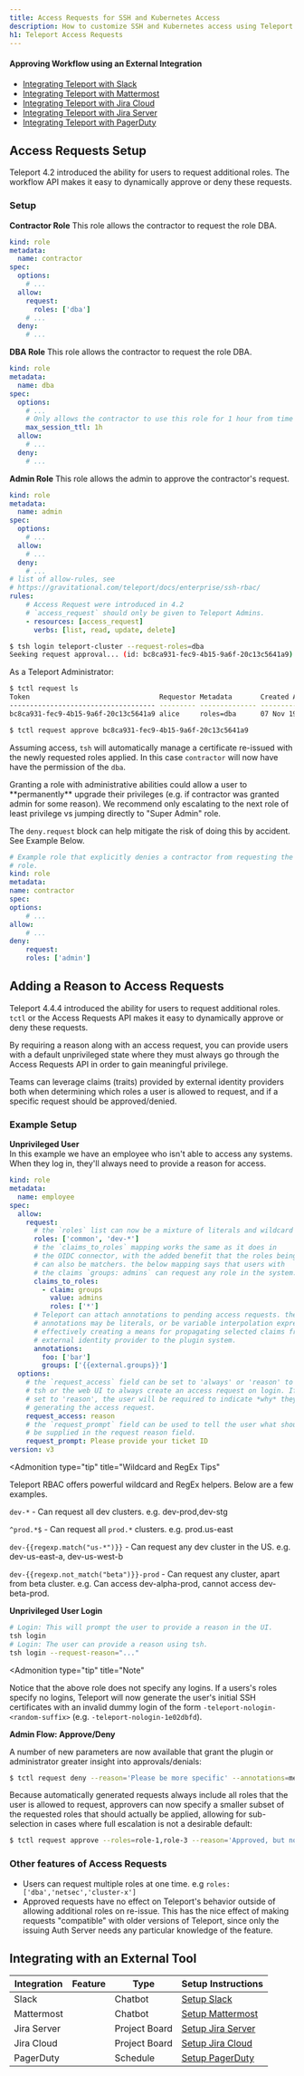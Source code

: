 ```yaml
---
title: Access Requests for SSH and Kubernetes Access
description: How to customize SSH and Kubernetes access using Teleport.
h1: Teleport Access Requests
---
```


#### Approving Workflow using an External Integration

- [Integrating Teleport with Slack](ssh-approval-slack.mdx)
- [Integrating Teleport with Mattermost](ssh-approval-mattermost.mdx)
- [Integrating Teleport with Jira Cloud](ssh-approval-jira-cloud.mdx)
- [Integrating Teleport with Jira Server](ssh-approval-jira-server.mdx)
- [Integrating Teleport with PagerDuty](ssh-approval-pagerduty.mdx)

## Access Requests Setup

Teleport 4.2 introduced the ability for users to request additional roles. The
workflow API makes it easy to dynamically approve or deny these requests.

### Setup

**Contractor Role**
This role allows the contractor to request the role DBA.

```yaml
kind: role
metadata:
  name: contractor
spec:
  options:
    # ...
  allow:
    request:
      roles: ['dba']
    # ...
  deny:
    # ...
```

**DBA Role**
This role allows the contractor to request the role DBA.

```yaml
kind: role
metadata:
  name: dba
spec:
  options:
    # ...
    # Only allows the contractor to use this role for 1 hour from time of request.
    max_session_ttl: 1h
  allow:
    # ...
  deny:
    # ...
```

**Admin Role**
This role allows the admin to approve the contractor's request.

```yaml
kind: role
metadata:
  name: admin
spec:
  options:
    # ...
  allow:
    # ...
  deny:
    # ...
# list of allow-rules, see
# https://gravitational.com/teleport/docs/enterprise/ssh-rbac/
rules:
    # Access Request were introduced in 4.2
    # `access_request` should only be given to Teleport Admins.
    - resources: [access_request]
      verbs: [list, read, update, delete]
```

```bash
$ tsh login teleport-cluster --request-roles=dba
Seeking request approval... (id: bc8ca931-fec9-4b15-9a6f-20c13c5641a9)
```

As a Teleport Administrator:

```bash
$ tctl request ls
Token                                Requestor Metadata       Created At (UTC)    Status
------------------------------------ --------- -------------- ------------------- -------
bc8ca931-fec9-4b15-9a6f-20c13c5641a9 alice     roles=dba      07 Nov 19 19:38 UTC PENDING
```

```bash
$ tctl request approve bc8ca931-fec9-4b15-9a6f-20c13c5641a9
```

Assuming access, `tsh` will automatically manage a certificate re-issued with
the newly requested roles applied. In this case `contractor` will now have have
the permission of the `dba`.

<Admonition type="warning">
  Granting a role with administrative abilities could allow a user to **permanently**
  upgrade their privileges (e.g. if contractor was granted admin for some reason).
  We recommend only escalating to the next role of least privilege vs jumping directly
  to "Super Admin" role.

  The `deny.request` block can help mitigate the risk of doing this by accident. See
  Example Below.
</Admonition>

```yaml
# Example role that explicitly denies a contractor from requesting the admin
# role.
kind: role
metadata:
name: contractor
spec:
options:
    # ...
allow:
    # ...
deny:
    request:
    roles: ['admin']
```

## Adding a Reason to Access Requests

Teleport 4.4.4 introduced the ability for users to request additional roles. `tctl`
or the Access Requests API makes it easy to dynamically approve or deny these requests.

By requiring a reason along with an access request, you can provide users with a default
unprivileged state where they must always go through the Access Requests API in order to
gain meaningful privilege.

Teams can leverage claims (traits) provided by external identity providers both when
determining which roles a user is allowed to request, and if a specific request
should be approved/denied.

### Example Setup

**Unprivileged User**<br/>
In this example we have an employee who isn't able to access any systems. When they
log in, they'll always need to provide a reason for access.

```yaml
kind: role
metadata:
  name: employee
spec:
  allow:
    request:
      # the `roles` list can now be a mixture of literals and wildcard matchers
      roles: ['common', 'dev-*']
      # the `claims_to_roles` mapping works the same as it does in
      # the OIDC connector, with the added benefit that the roles being mapped to
      # can also be matchers. the below mapping says that users with
      # the claims `groups: admins` can request any role in the system.
      claims_to_roles:
        - claim: groups
          value: admins
          roles: ['*']
      # Teleport can attach annotations to pending access requests. these
      # annotations may be literals, or be variable interpolation expressions,
      # effectively creating a means for propagating selected claims from an
      # external identity provider to the plugin system.
      annotations:
        foo: ['bar']
        groups: ['{{external.groups}}']
  options:
    # the `request_access` field can be set to 'always' or 'reason' to tell
    # tsh or the web UI to always create an access request on login. If it is
    # set to 'reason', the user will be required to indicate *why* they are
    # generating the access request.
    request_access: reason
    # the `request_prompt` field can be used to tell the user what should
    # be supplied in the request reason field.
    request_prompt: Please provide your ticket ID
version: v3
```

<Admonition
  type="tip"
  title="Wildcard and RegEx Tips"
>
  Teleport RBAC offers powerful wildcard and RegEx helpers. Below are a few examples.

  `dev-*` - Can request all dev clusters. e.g. dev-prod,dev-stg

  `^prod.*$` - Can request all `prod.*` clusters. e.g. prod.us-east

  `dev-{{regexp.match("us-*")}}` - Can request any dev cluster in the US. e.g. dev-us-east-a, dev-us-west-b

  `dev-{{regexp.not_match("beta")}}-prod` - Can request any cluster, apart from beta cluster. e.g. Can access dev-alpha-prod, cannot access dev-beta-prod.
</Admonition>

**Unprivileged User Login**<br/>

```bash
# Login: This will prompt the user to provide a reason in the UI.
tsh login
# Login: The user can provide a reason using tsh.
tsh login --request-reason="..."
```

<Admonition
  type="tip"
  title="Note"
>
  Notice that the above role does not specify any logins. If a users's roles specify no logins, Teleport will now generate the user's initial SSH certificates with an invalid dummy login of the form `-teleport-nologin-<random-suffix>` (e.g. `-teleport-nologin-1e02dbfd`).
</Admonition>

**Admin Flow: Approve/Deny**<br/>

A number of new parameters are now available that grant the plugin or administrator greater insight into approvals/denials:

```bash
$ tctl request deny --reason='Please be more specific' --annotations=method=cli,unix-user=${USER} 28a3fb86-0230-439d-ad88-11cfcb213193
```

Because automatically generated requests always include all roles that the user is allowed to request, approvers can now specify a smaller subset of the requested roles that should actually be applied, allowing for sub-selection in cases where full escalation is not a desirable default:

```bash
$ tctl request approve --roles=role-1,role-3 --reason='Approved, but not role-2 right now' 28a3fb86-0230-439d-ad88-11cfcb213193
```

### Other features of Access Requests

- Users can request multiple roles at one time. e.g `roles: ['dba','netsec','cluster-x']`
- Approved requests have no effect on Teleport's behavior outside of allowing additional
  roles on re-issue. This has the nice effect of making requests "compatible" with
  older versions of Teleport, since only the issuing Auth Server needs any particular
  knowledge of the feature.

## Integrating with an External Tool

| Integration | Feature | Type | Setup Instructions |
| - | - | - | - |
| Slack | | Chatbot | [Setup Slack](ssh-approval-slack.mdx) |
| Mattermost | | Chatbot | [Setup Mattermost](ssh-approval-mattermost.mdx) |
| Jira Server | | Project Board | [Setup Jira Server](ssh-approval-jira-server.mdx) |
| Jira Cloud | | Project Board | [Setup Jira Cloud](ssh-approval-jira-cloud.mdx) |
| PagerDuty | | Schedule | [Setup PagerDuty](ssh-approval-pagerduty.mdx) |
